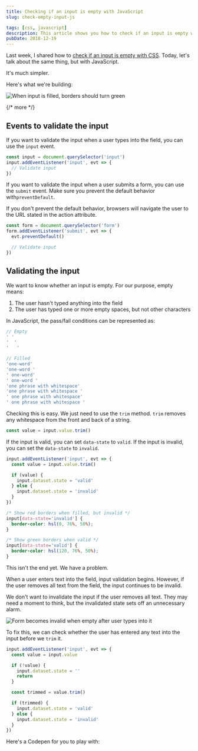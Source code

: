 ```yaml
---
title: Checking if an input is empty with JavaScript
slug: check-empty-input-js

tags: [css, javascript]
description: This article shows you how to check if an input is empty with JavaScript
pubDate: 2018-12-19
---
```


Last week, I shared how to [check if an input is empty with CSS][1]. Today, let's talk about the same thing, but with JavaScript.

It's much simpler.

Here's what we're building:

<Image
  src="/assets/2018/empty-input-validation-js/check.gif"
  alt="When input is filled, borders should turn green"
/>

{/* more */}

## Events to validate the input

If you want to validate the input when a user types into the field, you can use the `input` event.

```js
const input = document.querySelector('input')
input.addEventListener('input', evt => {
  // Validate input
})
```

If you want to validate the input when a user submits a form, you can use the `submit` event. Make sure you prevent the default behavior with`preventDefault`.

If you don't prevent the default behavior, browsers will navigate the user to the URL stated in the action attribute.

```js
const form = document.querySelector('form')
form.addEventListener('submit', evt => {
  evt.preventDefault()

  // Validate input
})
```

## Validating the input

We want to know whether an input is empty. For our purpose, empty means:

1. The user hasn't typed anything into the field
2. The user has typed one or more empty spaces, but not other characters

In JavaScript, the pass/fail conditions can be represented as:

```js
// Empty
' '
'  '
'   '

// Filled
'one-word'
'one-word '
' one-word'
' one-word '
'one phrase with whitespace'
'one phrase with whitespace '
' one phrase with whitespace'
' one phrase with whitespace '
```

Checking this is easy. We just need to use the `trim` method. `trim` removes any whitespace from the front and back of a string.

```js
const value = input.value.trim()
```

If the input is valid, you can set `data-state` to `valid`. If the input is invalid, you can set the `data-state` to `invalid`.

```js
input.addEventListener('input', evt => {
  const value = input.value.trim()

  if (value) {
    input.dataset.state = 'valid'
  } else {
    input.dataset.state = 'invalid'
  }
})
```

```css
/* Show red borders when filled, but invalid */
input[data-state='invalid'] {
  border-color: hsl(0, 76%, 50%);
}

/* Show green borders when valid */
input[data-state='valid'] {
  border-color: hsl(120, 76%, 50%);
}
```

This isn't the end yet. We have a problem.

When a user enters text into the field, input validation begins. However, if the user removes all text from the field, the input continues to be invalid.

We don't want to invalidate the input if the user removes all text. They may need a moment to think, but the invalidated state sets off an unnecessary alarm.

<Image
  src="/assets/2018/empty-input-validation-js/problem.gif"
  alt="Form becomes invalid when empty after user types into it"
/>

To fix this, we can check whether the user has entered any text into the input before we `trim` it.

```js
input.addEventListener('input', evt => {
  const value = input.value

  if (!value) {
    input.dataset.state = ''
    return
  }

  const trimmed = value.trim()

  if (trimmed) {
    input.dataset.state = 'valid'
  } else {
    input.dataset.state = 'invalid'
  }
})
```

Here's a Codepen for you to play with:

<Codepen height="476" hash="EObQpr" title="Empty validation with JavaScript" />

[1]: /blog/check-empty-input-css 'Checking if an input is empty with CSS'

